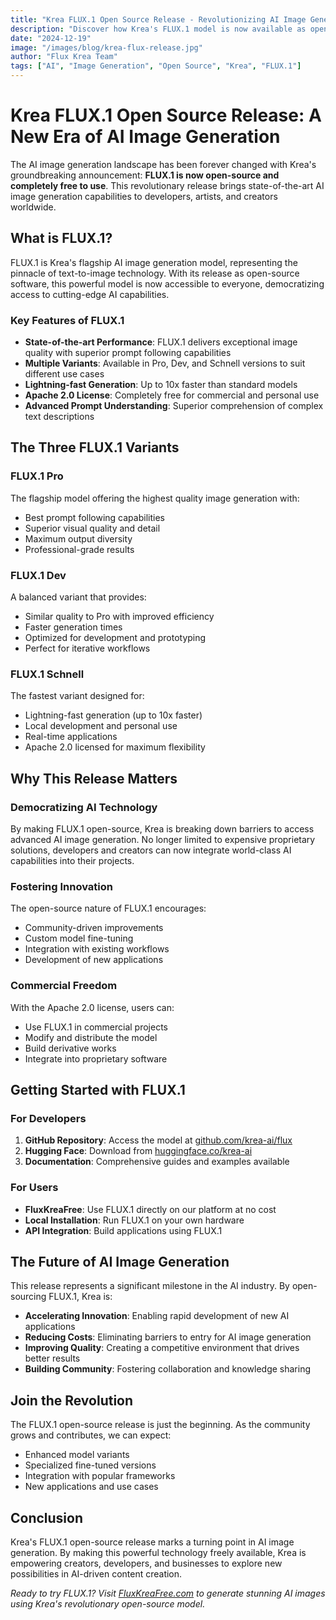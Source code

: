```yaml
---
title: "Krea FLUX.1 Open Source Release - Revolutionizing AI Image Generation"
description: "Discover how Krea's FLUX.1 model is now available as open-source, bringing state-of-the-art AI image generation to everyone for free."
date: "2024-12-19"
image: "/images/blog/krea-flux-release.jpg"
author: "Flux Krea Team"
tags: ["AI", "Image Generation", "Open Source", "Krea", "FLUX.1"]
---
```


# Krea FLUX.1 Open Source Release: A New Era of AI Image Generation

The AI image generation landscape has been forever changed with Krea's groundbreaking announcement: **FLUX.1 is now open-source and completely free to use**. This revolutionary release brings state-of-the-art AI image generation capabilities to developers, artists, and creators worldwide.

## What is FLUX.1?

FLUX.1 is Krea's flagship AI image generation model, representing the pinnacle of text-to-image technology. With its release as open-source software, this powerful model is now accessible to everyone, democratizing access to cutting-edge AI capabilities.

### Key Features of FLUX.1

- **State-of-the-art Performance**: FLUX.1 delivers exceptional image quality with superior prompt following capabilities
- **Multiple Variants**: Available in Pro, Dev, and Schnell versions to suit different use cases
- **Lightning-fast Generation**: Up to 10x faster than standard models
- **Apache 2.0 License**: Completely free for commercial and personal use
- **Advanced Prompt Understanding**: Superior comprehension of complex text descriptions

## The Three FLUX.1 Variants

### FLUX.1 Pro
The flagship model offering the highest quality image generation with:
- Best prompt following capabilities
- Superior visual quality and detail
- Maximum output diversity
- Professional-grade results

### FLUX.1 Dev
A balanced variant that provides:
- Similar quality to Pro with improved efficiency
- Faster generation times
- Optimized for development and prototyping
- Perfect for iterative workflows

### FLUX.1 Schnell
The fastest variant designed for:
- Lightning-fast generation (up to 10x faster)
- Local development and personal use
- Real-time applications
- Apache 2.0 licensed for maximum flexibility

## Why This Release Matters

### Democratizing AI Technology
By making FLUX.1 open-source, Krea is breaking down barriers to access advanced AI image generation. No longer limited to expensive proprietary solutions, developers and creators can now integrate world-class AI capabilities into their projects.

### Fostering Innovation
The open-source nature of FLUX.1 encourages:
- Community-driven improvements
- Custom model fine-tuning
- Integration with existing workflows
- Development of new applications

### Commercial Freedom
With the Apache 2.0 license, users can:
- Use FLUX.1 in commercial projects
- Modify and distribute the model
- Build derivative works
- Integrate into proprietary software

## Getting Started with FLUX.1

### For Developers
1. **GitHub Repository**: Access the model at [github.com/krea-ai/flux](https://github.com/krea-ai/flux)
2. **Hugging Face**: Download from [huggingface.co/krea-ai](https://huggingface.co/krea-ai)
3. **Documentation**: Comprehensive guides and examples available

### For Users
- **FluxKreaFree**: Use FLUX.1 directly on our platform at no cost
- **Local Installation**: Run FLUX.1 on your own hardware
- **API Integration**: Build applications using FLUX.1

## The Future of AI Image Generation

This release represents a significant milestone in the AI industry. By open-sourcing FLUX.1, Krea is:

- **Accelerating Innovation**: Enabling rapid development of new AI applications
- **Reducing Costs**: Eliminating barriers to entry for AI image generation
- **Improving Quality**: Creating a competitive environment that drives better results
- **Building Community**: Fostering collaboration and knowledge sharing

## Join the Revolution

The FLUX.1 open-source release is just the beginning. As the community grows and contributes, we can expect:

- Enhanced model variants
- Specialized fine-tuned versions
- Integration with popular frameworks
- New applications and use cases

## Conclusion

Krea's FLUX.1 open-source release marks a turning point in AI image generation. By making this powerful technology freely available, Krea is empowering creators, developers, and businesses to explore new possibilities in AI-driven content creation.

*Ready to try FLUX.1? Visit [FluxKreaFree.com](/) to generate stunning AI images using Krea's revolutionary open-source model.* 